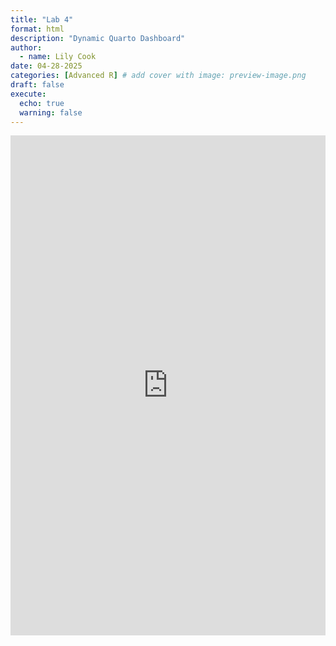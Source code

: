 ```yaml
---
title: "Lab 4"
format: html
description: "Dynamic Quarto Dashboard"
author:
  - name: Lily Cook
date: 04-28-2025
categories: [Advanced R] # add cover with image: preview-image.png
draft: false 
execute: 
  echo: true
  warning: false
---
```



```{=html}

<center>

<iframe src="https://lilypcook.shinyapps.io/lab4/" frameborder="0" width="100%" height="800px" allowfullscreen="true" mozallowfullscreen="true" webkitallowfullscreen="true">

</iframe>

</center>

```